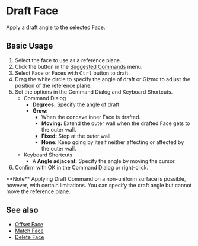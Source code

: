 
# Draft Face

<Reference shortcut="" command="Draft Face" button="In Suggested Commands Menu"   buttonIcon='button-draft-face' />

Apply a draft angle to the selected Face.

## Basic Usage

1. Select the face to use as a reference plane.
2. Click the button <ButtonIcon type="button-draft-face" /> in the [Suggested Commands](/plasticity-essentials/command-bar#suggested-commands) menu.
3. Select Face or Faces with <kbd>Ctrl</kbd> button to draft.
4. Drag the white circle to specify the angle of draft or Gizmo to adjust the position of the reference plane.
5. Set the options in the Command Dialog and Keyboard Shortcuts.
    - <Kst>Command Dialog</Kst>
        - **Degrees:** Specify the angle of draft.
        - **Grow:**
            - When the concave inner Face is drafted.
            - **Moving:** Extend the outer wall when the drafted Face gets to the outer wall.
            - **Fixed:** Stop at the outer wall.
            - **None:** Keep going by itself neither affecting or affected by the outer wall.
    - <Kst>Keyboard Shortcuts</Kst>
        - <kbd>A</kbd> **Angle adjacent:** Specify the angle by moving the cursor.
6. Confirm with OK in the Command Dialog or right-click.

<VideoPlayer fileName="draft-face"/>

<Callout type="info" emoji="🗒️">
**Note**
Applying Draft Command on a non-uniform surface is possible, however, with certain limitations. You can specify the draft angle but cannot move the reference plane.
</Callout>

## See also
- [Offset Face](offset-face)
- [Match Face](match-face)
- [Delete Face](delete-face)